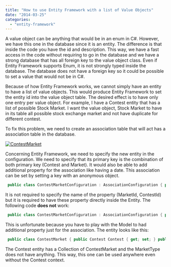 ```yaml
---
title: "How to use Entity Framework with a list of Value Objects"
date: "2014-03-25"
categories: 
  - "entity-framework"
---
```


A value object can be anything that would be in an enum in C#. However, we have this one in the database since it is an entity. The difference is that inside the code you have the id and description. This way, we have a fast access in the code without requiring to go in the database and we have a strong database that has all foreign key to the value object class. Even if Entity Framework supports Enum, it is not strongly typed inside the database. The database does not have a foreign key so it could be possible to set a value that would not be in C#.

Because of how Entity Framework works, we cannot simply have an entity to have a list of value objects. This would produce Entity Framework to set the entity id into the value object table. The desired effect is to have only one entry per value object. For example, I have a Contest entity that has a list of possible Stock Market. I want the value object, Stock Market to have in its table all possible stock exchange market and not have duplicate for different contest.

To fix this problem, we need to create an association table that will act has a association table in the database.

[![ContestMarket](http://patrickdesjardins.com/blog/wp-content/uploads/2014/03/ContestMarket-400x90.png)](http://patrickdesjardins.com/blog/how-to-use-entity-framework-with-a-list-of-value-objects/contestmarket)

Concerning Entity Framework, we need to specify the new entity in the configuration. We need to specify that its primary key is the combination of both primary key (Contest and Market). It would also be able to add additional property for the association like having a date. This association can be set by setting a key with an anonymous object.


```csharp
 public class ContestMarketConfiguration : AssociationConfiguration { public ContestMarketConfiguration(): base(Constants.SchemaNames.Contest) { this.HasKey(c => new {MarketId = c.MarketId, ContestId= c.ContestId}); } } 
```

It is not required to specify the name of the property (MarketId, ContestId) but it is required to have these property directly inside the Entity. The following code **does not** work:


```csharp
 public class ContestMarketConfiguration : AssociationConfiguration { public ContestMarketConfiguration(): base(Constants.SchemaNames.Contest) { this.HasKey(c => new {MarketId = c.Market.Id, ContestId= c.Contest.Id}); } } 
```

This is unfortunate because you have to play with the Model to had additional property just for the association. The entity looks like this:


```csharp
 public class ContestMarket { public Contest Contest { get; set; } public int ContestId { get; set; } public MarketType Market { get; set; } public int MarketId { get; set; } } 
```

The Contest entity has a Collection of ContestMarket and the MarketType does not have anything. This way, this one can be used anywhere even without the Contest context.
